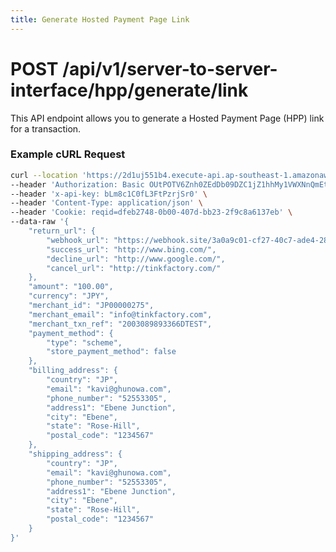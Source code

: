 ```yaml
---
title: Generate Hosted Payment Page Link
---
```


# POST /api/v1/server-to-server-interface/hpp/generate/link

This API endpoint allows you to generate a Hosted Payment Page (HPP) link for a transaction.

### Example cURL Request

```bash
curl --location 'https://2d1uj551b4.execute-api.ap-southeast-1.amazonaws.com/dev/api/v1/server-to-server-interface/hpp/generate/link' \
--header 'Authorization: Basic OUtPOTV6Znh0ZEdDb09DZC1jZ1hhMy1VWXNnQmEtdkI6' \
--header 'x-api-key: bLm8c1C0fL3FtPzrjSr0' \
--header 'Content-Type: application/json' \
--header 'Cookie: reqid=dfeb2748-0b00-407d-bb23-2f9c8a6137eb' \
--data-raw '{
    "return_url": {
        "webhook_url": "https://webhook.site/3a0a9c01-cf27-40c7-ade4-28abdcba087b",
        "success_url": "http://www.bing.com/",
        "decline_url": "http://www.google.com/",
        "cancel_url": "http://tinkfactory.com/"
    },
    "amount": "100.00",
    "currency": "JPY",
    "merchant_id": "JP00000275",
    "merchant_email": "info@tinkfactory.com",
    "merchant_txn_ref": "2003089893366DTEST",
    "payment_method": {
        "type": "scheme",
        "store_payment_method": false
    },
    "billing_address": {
        "country": "JP",
        "email": "kavi@ghunowa.com",
        "phone_number": "52553305",
        "address1": "Ebene Junction",
        "city": "Ebene",
        "state": "Rose-Hill",
        "postal_code": "1234567"
    },
    "shipping_address": {
        "country": "JP",
        "email": "kavi@ghunowa.com",
        "phone_number": "52553305",
        "address1": "Ebene Junction",
        "city": "Ebene",
        "state": "Rose-Hill",
        "postal_code": "1234567"
    }
}'
